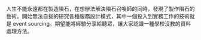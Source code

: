 人生不能永遠都在製造隕石，在想辦法解決隕石召喚師的同時，發現了製作隕石的藝術。開始無法自拔的研究各種服務設計模式，其中一個投入到實務工作的技術就是 event sourcing。期望能將經驗分享給聽眾，讓大家認識一種學校沒教的資料處理方法。
